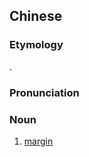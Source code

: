 ==Chinese==
{{zh-forms|gloss=-}}

===Etymology===
{{bor|yue|en|margin}}.

===Pronunciation===
{{zh-pron
|c=maa1 zin2
|cat=n
}}

===Noun===
{{zh-noun}}

# {{lb|zh|Cantonese|finance}} [[margin]]